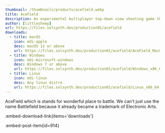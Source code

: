 ```yaml
---
thumbnail: /thumbnails/products/acefield.webp
title: AceField
description: An experimental multiplayer top-down view shooting game that created by Solsynth LLC affiliation Highland Entertainment.
author: [littlesheep]
url: https://files.solsynth.dev/production01/acefield
downloads:
  - title: macOS
    icon: mdi-apple
    desc: macOS 12 or above
    url: https://files.solsynth.dev/production01/acefield/AceField_MacOS_arm64.dmg
  - title: Windows
    icon: mdi-microsoft-windows
    desc: Windows 7 or above
    url: https://files.solsynth.dev/production01/acefield/Windows_x86_64.zip
  - title: Linux
    icon: mdi-linux
    desc: Any linux distro
    url: https://files.solsynth.dev/production01/acefield/Linux_x86_64.zip
---
```


AceField which is stands for wonderful place to battle.
We can't just use the name Battlefield because it already became a trademark of Electronic Arts.

:embed-download-link{items='downloads'}

:embed-post-item{id=914}
